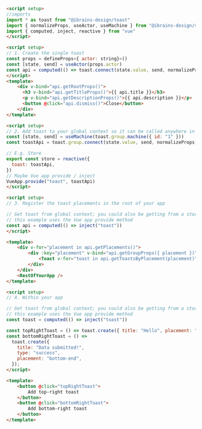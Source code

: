```md
<script setup>
//imports
import * as toast from "@ibrains-design/toast"
import { normalizeProps, useActor, useMachine } from "@ibrains-design/vue"
import { computed, inject, reactive } from "vue"
</script>

<script setup>
// 1. Create the single toast
const props = defineProps<{ actor: string}>()
const [state, send] = useActor(props.actor)
const api = computed(() => toast.connect(state.value, send, normalizeProps))
</script>
<template>
    <div v-bind="api.getRootProps()">
      <h3 v-bind="api.getTitleProps()">{{ api.title }}</h3>
      <p v-bind="api.getDescriptionProps()">{{ api.description }}</p>
      <button @click="api.dismiss()">Close</button>
    </div>
</template>

<script setup>
// 2. Add toast to your global context so it can be called anywhere in the app
const [state, send] = useMachine(toast.group.machine({ id: "1" }))
const toastApi = toast.group.connect(state.value, send, normalizeProps)

// E.g. Store
export const store = reactive({
  toast: toastApi,
})
// Maybe Vue app provide / inject
VueApp.provide("toast", toastApi)
</script>

<script setup>
// 3. Register the toast placements in the root of your app

// Get toast from global context; you could also be getting from a store,
// this example uses the Vue app provide method
const api = computed(() => inject("toast"))
</script>

<template>
    <div v-for="placement in api.getPlacements()">
        <div :key="placement" v-bind="api.getGroupProps({ placement })" >
            <Toast v-for="toast in api.getToastsByPlacement(placement)" :key="toast.id" :actor="toast" />
        </div>
    </div>
    <RestOfYourApp />
</template>

<script setup>
// 4. Within your app

// Get toast from global context; you could also be getting from a store,
// this example uses the Vue app provide method
const toast = computed(() => inject("toast"))

const topRightToast = () => toast.create({ title: "Hello", placement: "top-end" })
const bottomRightToast = () =>
  toast.create({
    title: "Data submitted!",
    type: "success",
    placement: "bottom-end",
  });
</script>

<template>
    <button @click="topRightToast">
        Add top-right toast
    </button>
    <button @click="bottomRightToast">
        Add bottom-right toast
    </button>
</template>
```

